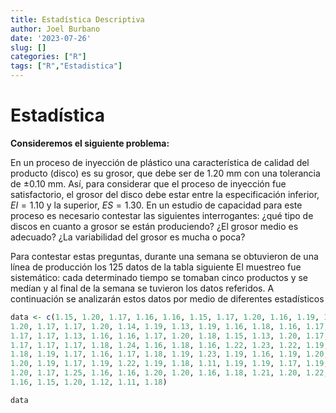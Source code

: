 ```yaml
---
title: Estadística Descriptiva
author: Joel Burbano
date: '2023-07-26'
slug: []
categories: ["R"]
tags: ["R","Estadistica"]
---
```


# Estadística 

**Consideremos el siguiente problema:**

En un proceso de inyección de plástico una característica
de calidad del producto (disco) es su grosor, que debe ser
de $1.20$ mm con una tolerancia de $\pm0.10$ mm. Así, para
considerar que el proceso de inyección fue satisfactorio,
el grosor del disco debe estar entre la especificación inferior,
$EI = 1.10$ y la superior, $ES = 1.30$. En un estudio de
capacidad para este proceso es necesario contestar las
siguientes interrogantes: ¿qué tipo de discos en cuanto a
grosor se están produciendo? ¿El grosor medio es adecuado?
¿La variabilidad del grosor es mucha o poca?

Para contestar estas preguntas, durante una semana
se obtuvieron de una línea de producción los $125$ datos
de la tabla siguiente El muestreo fue sistemático: cada determinado
tiempo se tomaban cinco productos y se medían
y al final de la semana se tuvieron los datos referidos. A
continuación se analizarán estos datos por medio de diferentes estadísticos

```r

data <- c(1.15, 1.20, 1.17, 1.16, 1.16, 1.15, 1.17, 1.20, 1.16, 1.19, 1.17, 1.13, 1.15, 1.20, 1.18, 1.17, 1.16,
1.20, 1.17, 1.17, 1.20, 1.14, 1.19, 1.13, 1.19, 1.16, 1.18, 1.16, 1.17, 1.15, 1.21, 1.15, 1.20, 1.18,
1.17, 1.17, 1.13, 1.16, 1.16, 1.17, 1.20, 1.18, 1.15, 1.13, 1.20, 1.17, 1.19, 1.23, 1.20, 1.24, 1.17,
1.17, 1.17, 1.17, 1.18, 1.24, 1.16, 1.18, 1.16, 1.22, 1.23, 1.22, 1.19, 1.13, 1.15, 1.15, 1.22, 1.19,
1.18, 1.19, 1.17, 1.16, 1.17, 1.18, 1.19, 1.23, 1.19, 1.16, 1.19, 1.20, 1.17, 1.13, 1.22, 1.19, 1.21,
1.20, 1.19, 1.17, 1.19, 1.22, 1.19, 1.18, 1.11, 1.19, 1.19, 1.17, 1.19, 1.17, 1.20, 1.16, 1.19, 1.20,
1.20, 1.17, 1.25, 1.16, 1.16, 1.20, 1.20, 1.16, 1.18, 1.21, 1.20, 1.22, 1.19, 1.14, 1.19, 1.17, 1.20,
1.16, 1.15, 1.20, 1.12, 1.11, 1.18)

data

```

